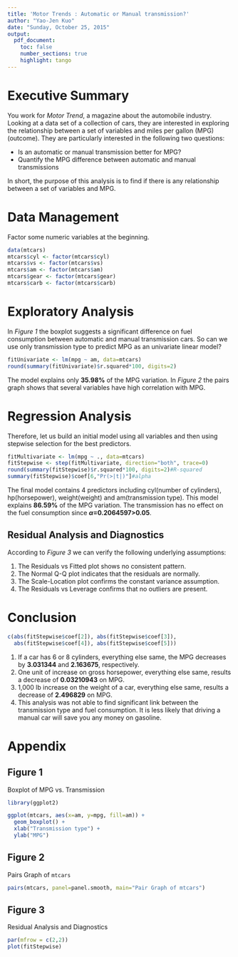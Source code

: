 ```yaml
---
title: 'Motor Trends : Automatic or Manual transmission?'
author: "Yao-Jen Kuo"
date: "Sunday, October 25, 2015"
output:
  pdf_document:
    toc: false
    number_sections: true
    highlight: tango
---
```


# Executive Summary

You work for *Motor Trend*, a magazine about the automobile industry. Looking at a data set of a collection of cars, they are interested in exploring the relationship between a set of variables and miles per gallon (MPG) (outcome). They are particularly interested in the following two questions:

* Is an automatic or manual transmission better for MPG?
* Quantify the MPG difference between automatic and manual transmissions

In short, the purpose of this analysis is to find if there is any relationship between a set of variables and MPG.

# Data Management

Factor some numeric variables at the beginning.

```r
data(mtcars)
mtcars$cyl <- factor(mtcars$cyl)
mtcars$vs <- factor(mtcars$vs)
mtcars$am <- factor(mtcars$am)
mtcars$gear <- factor(mtcars$gear)
mtcars$carb <- factor(mtcars$carb)
```

# Exploratory Analysis

In *Figure 1* the boxplot suggests a significant difference on fuel consumption between automatic and manual transmission cars. So can we use only transmission type to predict MPG as an univariate linear model?

```r
fitUnivariate <- lm(mpg ~ am, data=mtcars)
round(summary(fitUnivariate)$r.squared*100, digits=2)
```

The model explains only **35.98%** of the MPG variation. In *Figure 2* the pairs graph shows that several variables have high correlation with MPG.

# Regression Analysis

Therefore, let us build an initial model using all variables and then using stepwise selection for the best predictors.

```r
fitMultivariate <- lm(mpg ~ ., data=mtcars)
fitStepwise <- step(fitMultivariate, direction="both", trace=0)
round(summary(fitStepwise)$r.squared*100, digits=2)#R-squared
summary(fitStepwise)$coef[6,"Pr(>|t|)"]#alpha
```

The final model contains 4 predictors including cyl(number of cylinders), hp(horsepower), weight(weight) and am(transmission type). This model explains **86.59%** of the MPG variation. The transmission has no effect on the fuel consumption since **$\alpha$=0.2064597>0.05**.

## Residual Analysis and Diagnostics

According to *Figure 3* we can verify the following underlying assumptions:

1. The Residuals vs Fitted plot shows no consistent pattern.
2. The Normal Q-Q plot indicates that the residuals are normally.
3. The Scale-Location plot confirms the constant variance assumption.
4. The Residuals vs Leverage confirms that no outliers are present.

# Conclusion

```r
c(abs(fitStepwise$coef[2]), abs(fitStepwise$coef[3]), 
  abs(fitStepwise$coef[4]), abs(fitStepwise$coef[5]))
```

1. If a car has 6 or 8 cylinders, everything else same, the MPG decreases by **3.031344** and **2.163675**, respectively.
2. One unit of increase on gross horsepower, everything else same, results a decrease of **0.03210943** on MPG.
3. 1,000 lb increase on the weight of a car, everything else same, results a decrease of **2.496829** on MPG.
4. This analysis was not able to find significant link between the transmission type and fuel consumption. It is less likely that driving a manual car will save you any money on gasoline.

# Appendix

## Figure 1

Boxplot of MPG vs. Transmission

```r
library(ggplot2)
```

```r
ggplot(mtcars, aes(x=am, y=mpg, fill=am)) +
  geom_boxplot() +
  xlab("Transmission type") +
  ylab("MPG")
```

## Figure 2

Pairs Graph of `mtcars`

```r
pairs(mtcars, panel=panel.smooth, main="Pair Graph of mtcars")
```

## Figure 3

Residual Analysis and Diagnostics

```r
par(mfrow = c(2,2))
plot(fitStepwise)
```